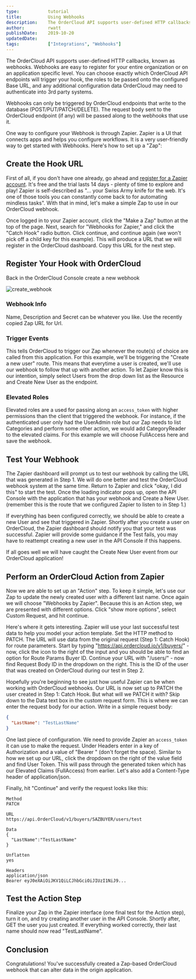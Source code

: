 ```yaml
---
type:           tutorial
title:          Using Webhooks
description:    The OrderCloud API supports user-defined HTTP callbacks, known as webhooks. You can choose exactly which OrderCloud API endpoints will trigger your hook, the roles to be passed onto the configured Base URL, and any additional configuration data OrderCloud may need to authenticate into 3rd party systems.
author:         rwatt
publishDate:    2019-10-20
updatedDate:    
tags:           ["Integrations", "Webhooks"]
---
```


The OrderCloud API supports user-defined HTTP callbacks, known as webhooks. Webhooks are easy to register for your entire organization or on an application specific level. You can choose exactly which OrderCloud API endpoints will trigger your hook, the roles to be passed onto the configured Base URL, and any additional configuration data OrderCloud may need to authenticate into 3rd party systems.

Webhooks can only be triggered by OrderCloud endpoints that write to the database (POST/PUT/PATCH/DELETE). The request body sent to the OrderCloud endpoint (if any) will be passed along to the webhooks that use it.
				
One way to configure your Webhook is through Zapier. Zapier is a UI that connects apps and helps you configure workflows. It is a very user-friendly way to get started with Webhooks. Here's how to set up a "Zap": 

## Create the Hook URL

First of all, if you don't have one already, go ahead and [register for a Zapier account](https://zapier.com/). It's free and the trial lasts 14 days - plenty of time to explore and play! Zapier is self-described as "... your Swiss Army knife for the web. It's one of those tools you can constantly come back to for automating mindless tasks". With that in mind, let's make a simple Zap to use in our OrderCloud webhook.
				
Once logged in to your Zapier account, click the "Make a Zap" button at the top of the page. Next, search for "Webhooks for Zapier," and click the "Catch Hook" radio button. Click continue, and continue again (we won't pick off a child key for this example). This will produce a URL that we will register in the OrderCloud dashboard. Copy this URL for the next step.

## Register Your Hook with OrderCloud

Back in the <PortalLink to="/console">OrderCloud Console</PortalLink> create a new webhook

![create_webhook](/images/knowledge-base/inline/using-webhooks/create_webhook.png)

### Webhook Info
				
Name, Description and Secret can be whatever you like. Use the recently copied Zap URL for Url.

### Trigger Events	

This tells OrderCloud to trigger our Zap whenever the route(s) of choice are called from this application. For this example, we'll be triggering the "Create a new user" route. This means that everytime a user is created, we'll use our webhook to follow that up with another action. To let Zapier know this is our intention, simply select Users from the drop down list as the Resource and Create New User as the endpoint.
			
### Elevated Roles
				
Elevated roles are a used for passing along an `access_token` with higher permissions than the client that triggered the webhook. For instance, if the authenticated user only had the UserAdmin role but our Zap needs to list Categories and perform some other action, we would add CategoryReader to the elevated claims. For this example we will choose FullAccess here and save the webhook.

## Test Your Webhook

The Zapier dashboard will prompt us to test our webhook by calling the URL that was generated in Step 1. We will do one better and test the OrderCloud webhook system at the same time. Return to Zapier and click "okay, I did this" to start the test. Once the loading indicator pops up, 	open the API Console with the application that has your webhook and Create a New User. (remember this is the route that we configured Zapier to listen to in Step 1.)
				
If everything has been configured correctly, we should be able to create a new User and see that triggered in Zapier. Shortly after you create a user on OrderCloud, the Zapier dashboard should notify you that your test was successful. Zapier will provide some guidance if the Test fails, you may have to reattempt creating a new user in the API Console if this happens.
				
If all goes well we will have caught the Create New User event from our OrderCloud application!

## Perform an OrderCloud Action from Zapier
				
Now we are able to set up an "Action" step. To keep it simple, let's use our Zap to update the newly created user with a different last name. Once again we will choose "Webhooks by Zapier". Because this is an Action step, we are presented with different options. Click "show more options", select Custom Request, and hit continue.
				
Here's where it gets interesting. Zapier will use your last successful test data to help you model 	your action template. Set the HTTP method to PATCH. The URL will use data from the original request (Step 1: Catch Hook) for route parameters. Start by typing "https://api.ordercloud.io/v1/buyers/" - now, click the icon to the right of the input and you should be able to find an option for Route Params Buyer ID. Continue your URL with "/users/" - now find Request Body ID in the dropdown on the right. This is the ID of the user that was created on OrderCloud during our test in Step 2.
				
Hopefully you're beginning to see just how useful Zapier can be when working with OrderCloud 	webhooks. Our URL is now set up to PATCH the user created in Step 1: Catch Hook. But what will we PATCH it with? Skip down to the Data text box in the custom request form. This is where we can enter the request body for our action. Write in a simple request body:

```json
{
  "LastName": "TestLastName"
}
```

One last piece of configuration. We need to provide Zapier an `access_token` it can use to make the request. Under Headers enter in a key of Authorization and a value of "Bearer " (don't forget the space). Similar to how we set up our URL, click the dropdown on the right of the value field and find User Token. This will pass through the generated token which has our Elevated Claims (FullAccess) from earlier. Let's also add a Content-Type header of application/json. 				
				
Finally, hit "Continue" and verify the request looks like this:

```
Method
PATCH

URL
https://api.OrderCloud/v1/buyers/SAZBUYER/users/test

Data
{
  "LastName":"TestLastName"
}

Unflatten
yes

Headers
application/json
Bearer eyJ0eXAiOiJKV1QiLCJhbGciOiJIUzI1NiJ9...
```

## Test the Action Step
				
Finalize your Zap in the Zapier interface (one final test for the Action step), turn it on, and try creating another user in the API Console. Shortly after, GET the user you just created. If everything worked correctly, their last name should now read "TestLastName".

## Conclusion

Congratulations! You've successfully created a Zap-based OrderCloud webhook that can alter data in the origin application.